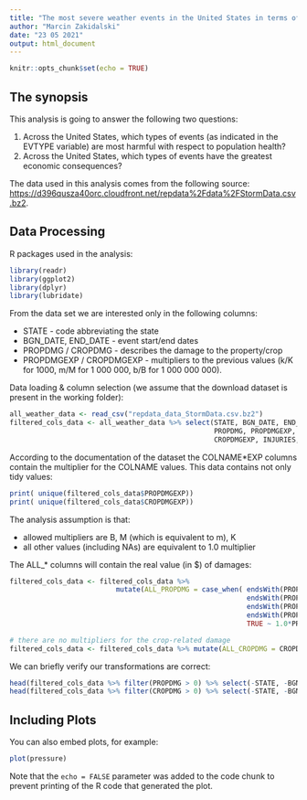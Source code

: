 ```yaml
---
title: "The most severe weather events in the United States in terms of the population health and the economic consequences"
author: "Marcin Zakidalski"
date: "23 05 2021"
output: html_document
---
```


```r
knitr::opts_chunk$set(echo = TRUE)
```

## The synopsis

This analysis is going to answer the following two questions:

1. Across the United States, which types of events (as indicated in the EVTYPE variable) are most harmful with respect to population health?
2. Across the United States, which types of events have the greatest economic consequences?

The data used in this analysis comes from the following source: <https://d396qusza40orc.cloudfront.net/repdata%2Fdata%2FStormData.csv.bz2>.

## Data Processing

R packages used in the analysis:

```r
library(readr)
library(ggplot2)
library(dplyr)
library(lubridate)
```

From the data set we are interested only in the following columns:

* STATE - code abbreviating the state
* BGN_DATE, END_DATE - event start/end dates
* PROPDMG / CROPDMG - describes the damage to the property/crop
* PROPDMGEXP / CROPDMGEXP - multipliers to the previous values (k/K for 1000, m/M for 1 000 000, b/B for 1 000 000 000).                                

Data loading & column selection (we assume that the download dataset is present in the working folder):

```r

all_weather_data <- read_csv("repdata_data_StormData.csv.bz2")
filtered_cols_data <- all_weather_data %>% select(STATE, BGN_DATE, END_DATE, 
                                                  PROPDMG, PROPDMGEXP, CROPDMG, 
                                                  CROPDMGEXP, INJURIES, FATALITIES)
```

According to the documentation of the dataset the COLNAME*EXP columns contain the multiplier
for the COLNAME values. This data contains not only tidy values:

```r

print( unique(filtered_cols_data$PROPDMGEXP))
print( unique(filtered_cols_data$CROPDMGEXP))
```

The analysis assumption is that:

* allowed multipliers are B, M (which is equivalent to m), K
* all other values (including NAs) are equivalent to 1.0 multiplier

The ALL_* columns will contain the real value (in $) of damages:

```r
filtered_cols_data <- filtered_cols_data %>%
                          mutate(ALL_PROPDMG = case_when( endsWith(PROPDMGEXP,"B")  ~ 1000000000.0*PROPDMG,
                                                          endsWith(PROPDMGEXP, "M") ~ 1000000.0*PROPDMG,
                                                          endsWith(PROPDMGEXP, "m") ~ 1000000.0*PROPDMG,
                                                          endsWith(PROPDMGEXP, "K") ~ 1000.0*PROPDMG,
                                                          TRUE ~ 1.0*PROPDMG))

# there are no multipliers for the crop-related damage
filtered_cols_data <- filtered_cols_data %>% mutate(ALL_CROPDMG = CROPDMG)
```

We can briefly verify our transformations are correct:
```r
head(filtered_cols_data %>% filter(PROPDMG > 0) %>% select(-STATE, -BGN_DATE, -END_DATE))
head(filtered_cols_data %>% filter(CROPDMG > 0) %>% select(-STATE, -BGN_DATE, -END_DATE))
```


## Including Plots

You can also embed plots, for example:

```r
plot(pressure)
```

Note that the `echo = FALSE` parameter was added to the code chunk to prevent printing of the R code that generated the plot.
